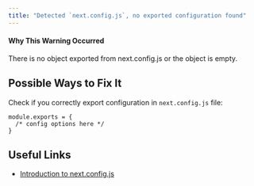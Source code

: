 ```yaml
---
title: "Detected `next.config.js`, no exported configuration found"
---
```


#### Why This Warning Occurred

There is no object exported from next.config.js or the object is empty.

## Possible Ways to Fix It

Check if you correctly export configuration in `next.config.js` file:

```
module.exports = {
  /* config options here */
}
```

## Useful Links

- [Introduction to next.config.js](/docs/pages/api-reference/next-config-js)
